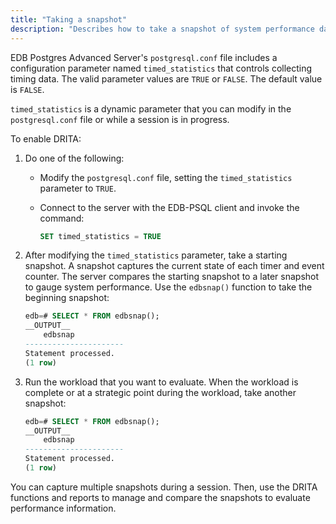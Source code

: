 ```yaml
---
title: "Taking a snapshot"
description: "Describes how to take a snapshot of system performance data"
---
```


<div id="configuring_and_using_DRITA" class="registered_link"></div>

EDB Postgres Advanced Server's `postgresql.conf` file includes a configuration parameter named `timed_statistics` that controls collecting timing data. The valid parameter values are `TRUE` or `FALSE`. The default value is `FALSE`.

`timed_statistics` is a dynamic parameter that you can modify in the `postgresql.conf` file or while a session is in progress. 

To enable DRITA: 

1. Do one of the following:

   -  Modify the `postgresql.conf` file, setting the `timed_statistics` parameter to `TRUE`.

   -  Connect to the server with the EDB-PSQL client and invoke the command:

      ```sql
      SET timed_statistics = TRUE
      ```

2. After modifying the `timed_statistics` parameter, take a starting snapshot. A snapshot captures the current state of each timer and event counter. The server compares the starting snapshot to a later snapshot to gauge system performance. Use the `edbsnap()` function to take the beginning snapshot:

   ```sql
   edb=# SELECT * FROM edbsnap();
   __OUTPUT__
       edbsnap
   ----------------------
   Statement processed.
   (1 row)
   ```

3. Run the workload that you want to evaluate. When the workload is complete or at a strategic point during the workload, take another snapshot:

   ```sql
   edb=# SELECT * FROM edbsnap();
   __OUTPUT__
       edbsnap
   ----------------------
   Statement processed.
   (1 row)
   ```

You can capture multiple snapshots during a session. Then, use the DRITA functions and reports to manage and compare the snapshots to evaluate performance information.

<div id="DRITA_functions" class="registered_link"></div>
